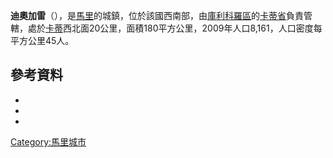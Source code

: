 {{Coord|12|48|30|N|8|14|50|W|display=title}}

'''迪奧加雷'''（{{lang-fr|Dio-Gare}}），是[[馬里|馬里]]的城鎮，位於該國西南部，由[[庫利科羅區|庫利科羅區]]的[[卡蒂省|卡蒂省]]負責管轄，處於[[卡蒂|卡蒂]]西北面20公里，面積180平方公里，2009年人口8,161，人口密度每平方公里45人。

==參考資料==
*{{citation | url=http://instat.gov.ml/documentation/koulikoro.pdf | publisher=République de Mali: Institut National de la Statistique | title=Resultats Provisoires RGPH 2009 (Région de Koulikoro) | language=fr | accessdate=2015-07-20 | archive-date=2011-07-22 | archive-url=https://web.archive.org/web/20110722215741/http://instat.gov.ml/documentation/koulikoro.pdf | dead-url=no }}
*{{citation | title=Communes de la Région de Koulikoro | publisher=Ministère de l’administration territoriale et des collectivités locales, République du Mali | url=http://www.matcl.gov.ml/pdf/ComRegKoulikoro.pdf | language=fr | deadurl=yes | archiveurl=https://web.archive.org/web/20120309074136/http://www.matcl.gov.ml/pdf/ComRegKoulikoro.pdf | archivedate=2012-03-09 }}
*{{citation | title=Plan de Sécurité Alimentaire Commune Rurale de Dio-gare 2008-2012 | publisher=Commissariat à la Sécurité Alimentaire, République du Mali, USAID-Mali | year=2008 | url=http://www.aec.msu.edu/fs2/mali_fd_strtgy/plans/koulikoro/kati/P_S_A_Dio-gare.pdf | language=fr | deadurl=yes | archiveurl=https://web.archive.org/web/20120911041258/http://www.aec.msu.edu/fs2/mali_fd_strtgy/plans/koulikoro/kati/P_S_A_Dio-gare.pdf | archivedate=2012年9月11日 | df= }}

{{庫利科羅區}}

[[Category:馬里城市|Category:馬里城市]]


{{Mali-geo-stub}}